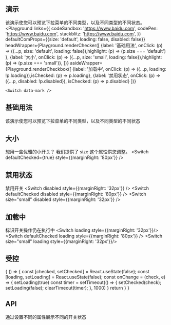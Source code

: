 
## 演示
该演示使您可以预览下拉菜单的不同类型，以及不同类型的不同状态。
<Playground
    links={{
        codeSandbox: 'https://www.baidu.com',
        codePen: 'https://www.baidu.com',
        stackblitz: 'https://www.baidu.com',
    }}
    defaultComProps={{size: 'default', loading: false, disabled: false}}
    headWrapper={Playground.renderChecker([
        {label: '基础用法', onClick: (p) => ({...p, size: 'default', loading: false}),highlight: (p) => (p.size === 'default') },
        {label: '大小', onClick: (p) => ({...p, size: 'small', loading: false}),highlight: (p) => (p.size === 'small')},
    ])}
    asideWrapper={Playground.renderCheckbox([
        {label: '加载中', onClick: (p) => ({...p, loading: !p.loading}),isChecked: (p) => p.loading},
        {label: '禁用状态',  onClick: (p) => ({...p, disabled: !p.disabled}), isChecked: (p) => p.disabled}
    ])}
>
    <Switch data-mark />
</Playground>

## 基础用法
该演示使您可以预览下拉菜单的不同类型，以及不同类型的不同状态
<Playground >
    <Switch />
</Playground>

## 大小
想用一些优雅的小开关？ 我们提供了 size 这个属性供您调整。
<Playground>
    <Switch defaultChecked={true} style={{marginRight: '80px'}} />
    <Switch size="small" />
</Playground>

## 禁用状态
禁用开关
<Playground>
    <Switch disabled style={{marginRight: '32px'}}   />
    <Switch defaultChecked disabled style={{marginRight: '80px'}}  />
    <Switch size="small" disabled style={{marginRight: '32px'}} />
    <Switch size="small" disabled defaultChecked />
</Playground>

## 加载中
标识开关操作仍在执行中
<Playground>
    <Switch loading style={{marginRight: '32px'}}/>
    <Switch defaultChecked loading style={{marginRight: '80px'}} />
    <Switch size="small"  loading style={{marginRight: '32px'}}/>
    <Switch size="small" defaultChecked loading />
</Playground>

## 受控

<Playground>
    {
        () => {
            const [checked, setChecked] = React.useState(false);
            const [loading, setLoading] = React.useState(false);
            const onChange = (check, e) => {
                setLoading(true)
                const timer = setTimeout(() => {
                    setChecked(check);
                    setLoading(false);
                    clearTimeout(timer);
                }, 1000)
            }
            return <Switch checked={checked} onChange={onChange} loading={loading} />
        }
    }
</Playground>


## API
通过设置不同的属性展示不同的开关状态
<Props of={Switch} />

